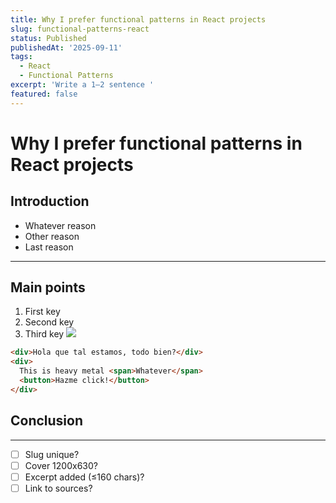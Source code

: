 ```yaml
---
title: Why I prefer functional patterns in React projects
slug: functional-patterns-react
status: Published
publishedAt: '2025-09-11'
tags:
  - React
  - Functional Patterns
excerpt: 'Write a 1–2 sentence '
featured: false
---
```


# Why I prefer functional patterns in React projects

## Introduction

- Whatever reason
- Other reason
- Last reason

---

## Main points

1. First key
1. Second key
1. Third key
   ![](/notion/26ba0b87-60a7-80b3-b5f4-d01d6c3c9329/img-1.jpeg)

```html
<div>Hola que tal estamos, todo bien?</div>
<div>
  This is heavy metal <span>Whatever</span>
  <button>Hazme click!</button>
</div>
```

## Conclusion

---

- [ ] Slug unique?
- [ ] Cover 1200x630?
- [ ] Excerpt added (≤160 chars)?
- [ ] Link to sources?
  <br />
  <br />
